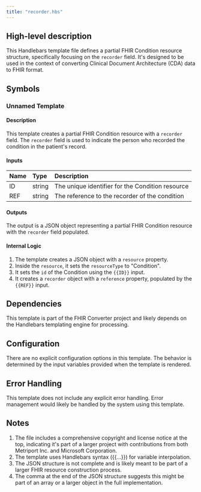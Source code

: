 ```yaml
---
title: "recorder.hbs"
---
```


## High-level description
This Handlebars template file defines a partial FHIR Condition resource structure, specifically focusing on the `recorder` field. It's designed to be used in the context of converting Clinical Document Architecture (CDA) data to FHIR format.

## Symbols

### Unnamed Template
#### Description
This template creates a partial FHIR Condition resource with a `recorder` field. The `recorder` field is used to indicate the person who recorded the condition in the patient's record.

#### Inputs
| Name | Type | Description |
|:-----|:-----|:------------|
| ID | string | The unique identifier for the Condition resource |
| REF | string | The reference to the recorder of the condition |

#### Outputs
The output is a JSON object representing a partial FHIR Condition resource with the `recorder` field populated.

#### Internal Logic
1. The template creates a JSON object with a `resource` property.
2. Inside the `resource`, it sets the `resourceType` to "Condition".
3. It sets the `id` of the Condition using the `{{ID}}` input.
4. It creates a `recorder` object with a `reference` property, populated by the `{{REF}}` input.

## Dependencies
This template is part of the FHIR Converter project and likely depends on the Handlebars templating engine for processing.

## Configuration
There are no explicit configuration options in this template. The behavior is determined by the input variables provided when the template is rendered.

## Error Handling
This template does not include any explicit error handling. Error management would likely be handled by the system using this template.

## Notes
1. The file includes a comprehensive copyright and license notice at the top, indicating it's part of a larger project with contributions from both Metriport Inc. and Microsoft Corporation.
2. The template uses Handlebars syntax ({{...}}) for variable interpolation.
3. The JSON structure is not complete and is likely meant to be part of a larger FHIR resource construction process.
4. The comma at the end of the JSON structure suggests this might be part of an array or a larger object in the full implementation.